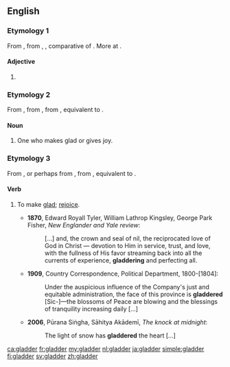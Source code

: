 ==English==

===Etymology 1===
From {{etyl|enm|en}} {{term|gladere|lang=enm}}, from {{etyl|ang|en}} {{term|glædra|pos=adj|lang=ang}}, {{term|glador|pos=adverb|lang=ang}}, comparative of {{term|glæd||glad, shining, bright|lang=ang}}. More at {{l|en|glad}}.

====Adjective====
{{head|en|adjective comparative form}}

# {{en-comparative of|glad}}

===Etymology 2===
From {{etyl|enm|en}} {{term|glader|lang=enm}}, from {{etyl|ang|en}} {{m|ang|*gladere||gladder}}, from {{term|gladian||to make glad|lang=ang}}, equivalent to {{suffix|glad|er|lang=en}}.

====Noun====
{{en-noun}}

# One who makes glad or gives joy.
#: {{rfquotek|Chaucer}}

===Etymology 3===
From {{term|gladder||one who makes glad|lang=en}}, or perhaps from {{etyl|enm|en}} {{m|enm|*gladderen}}, from {{etyl|ang|en}} {{m|ang|*gladrian||to make glad}}, equivalent to {{suffix|glad|er|t2=fequentative suffix|lang=en}}.

====Verb====
{{en-verb}}

# {{context|transitive|lang=en}} To make [[glad]]; [[rejoice]].
#*'''1870''', Edward Royall Tyler, William Lathrop Kingsley, George Park Fisher, ''New Englander and Yale review'':
#*: [...] and, the crown and seal of nil, the reciprocated love of God in Christ — devotion to Him in service, trust, and love, with the fullness of His favor streaming back into all the currents of experience, '''gladdering''' and perfecting all.
#*'''1909''', Country Correspondence, Political Department, 1800-[1804]:
#*: Under the auspicious influence of the Company's just and equitable administration, the face of this province is '''gladdered''' [Sic-]—the blossoms of Peace are blowing and the blessings of tranquility increasing daily [...]
#*'''2006''', Pūrana Siṅgha, Sāhitya Akādemī, ''The knock at midnight'':
#*: The light of snow has '''gladdered''' the heart [...]


{{Webster 1913}}

[[ca:gladder]]
[[fr:gladder]]
[[my:gladder]]
[[nl:gladder]]
[[ja:gladder]]
[[simple:gladder]]
[[fi:gladder]]
[[sv:gladder]]
[[zh:gladder]]